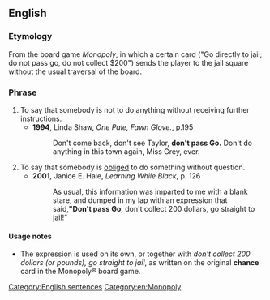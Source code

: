 ==English==

===Etymology===
From the board game ''Monopoly'', in which a certain card ("Go directly to jail; do not pass go, do not collect $200") sends the player to the jail square without the usual traversal of the board.

===Phrase===
{{head|en|phrase}}

# To say that somebody is not to do anything without receiving further instructions.
#* '''1994''', Linda Shaw, ''One Pale, Fawn Glove.'', p.195
#*: Don't come back, don't see Taylor, '''don't pass Go.''' Don't do anything in this town again, Miss Grey, ever.
# To say that somebody is [[obliged]] to do something without question.
#* '''2001''', Janice E. Hale, ''Learning While Black'', p. 126
#*: As usual, this information was imparted to me with a blank stare, and dumped in my lap with an expression that said,''' "Don't pass Go''', don't collect 200 dollars, go straight to jail!"

====Usage notes====
* The expression is used on its own, or together with ''don't collect 200 dollars (or pounds), go straight to jail'', as written on the original '''chance''' card in the Monopoly® board game.

[[Category:English sentences]]
[[Category:en:Monopoly]]